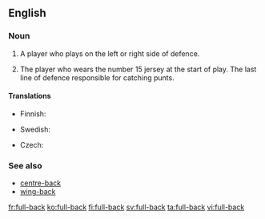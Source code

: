 {{also|fullback|full back}}
==English==

===Noun===
{{en-noun|head=[[full]]-[[back]]}}

# {{context|soccer|lang=en}} A player who plays on the left or right side of defence.
# {{context|rugby|lang=en}} The player who wears the number 15 jersey at the start of play. The last line of defence responsible for catching punts.

====Translations====
{{trans-top|(soccer) a player who plays on the left or right side of defence}}
* Finnish: {{t-|fi|laitapuolustaja}}
{{trans-mid}}
* Swedish: {{t+|sv|ytterback|c}}
{{trans-bottom}}

{{trans-top|(rugby)}}
* Czech: {{t-|cs|zadák|m}}
{{trans-mid}}
{{trans-bottom}}

===See also===
* [[centre-back]]
* [[wing-back]]

[[fr:full-back]]
[[ko:full-back]]
[[fi:full-back]]
[[sv:full-back]]
[[ta:full-back]]
[[vi:full-back]]